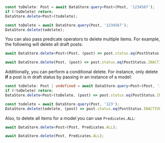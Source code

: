 <BlockSwitcher>
<Block name="TypeScript"></Block>

```ts
const toDelete: Post = await DataStore.query<Post>(Post, '1234567');
if (!toDelete) return;
DataStore.delete<Post>(todelete);
```

</Block>
<Block name="JavaScript">

```js
const toDelete = await DataStore.query(Post, '1234567');
DataStore.delete(todelete);
```

</Block>
</BlockSwitcher>


You can also pass predicate operators to delete multiple items. For example, the following will delete all draft posts:

<BlockSwitcher>
<Block name="TypeScript"></Block>

```ts
await DataStore.delete<Post>(Post, (post) => post.status.eq(PostStatus.INACTIVE));
```

</Block>
<Block name="JavaScript">

```js
await DataStore.delete(Post, (post) => post.status.eq(PostStatus.INACTIVE));
```

</Block>
</BlockSwitcher>


Additionally, you can perform a conditional delete. For instance, only delete **if** a post is in draft status by passing in an instance of a model:

<BlockSwitcher>
<Block name="TypeScript"></Block>

```ts
const toDelete: Post | undefined = await DataStore.query<Post>(Post, '123');
if (!toDelete) return;
DataStore.delete<Post>(toDelete, (post) => post.status.eq(PostStatus.INACTIVE));
```

</Block>
<Block name="JavaScript">

```js
const todelete = await DataStore.query(Post, '123');
DataStore.delete(todelete, (post) => post.status.eq(PostStatus.INACTIVE));
```

</Block>
</BlockSwitcher>


Also, to delete all items for a model you can use `Predicates.ALL`:

<BlockSwitcher>
<Block name="TypeScript"></Block>

```ts
await DataStore.delete<Post>(Post, Predicates.ALL);
```

</Block>
<Block name="JavaScript">

```js
await DataStore.delete(Post, Predicates.ALL);
```

</Block>
</BlockSwitcher>

